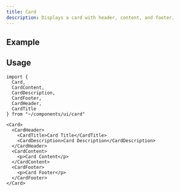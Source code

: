 ```yaml
---
title: Card
description: Displays a card with header, content, and footer.
---
```



## Example

<CardDemo />

## Usage

```tsx
import {
  Card,
  CardContent,
  CardDescription,
  CardFooter,
  CardHeader,
  CardTitle
} from "~/components/ui/card"
```

```tsx
<Card>
  <CardHeader>
    <CardTitle>Card Title</CardTitle>
    <CardDescription>Card Description</CardDescription>
  </CardHeader>
  <CardContent>
    <p>Card Content</p>
  </CardContent>
  <CardFooter>
    <p>Card Footer</p>
  </CardFooter>
</Card>
```
